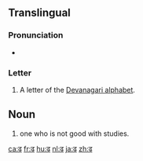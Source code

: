 {{Devanagari character info|hex=922|name=DEVANAGARI LETTER DDHA|image=[[File:Deva-ढ-order.gif|100px]]}}
{{also|ढ़|द|ट}}
==Translingual==

===Pronunciation===
* {{IPA|/ɖʱə/|lang=mul}}

===Letter===
{{mul-Deva|ḍha}}

# A letter of the [[Devanagari alphabet]].

==Noun==
{{mr-noun}}
#one who is not good with studies.

[[ca:ढ]]
[[fr:ढ]]
[[hu:ढ]]
[[nl:ढ]]
[[ja:ढ]]
[[zh:ढ]]